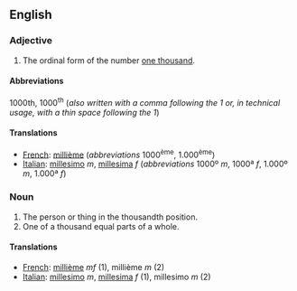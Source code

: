 ==English==

===Adjective===

# The ordinal form of the number [[thousand|one thousand]].

====Abbreviations====
1000th, 1000<sup>th</sup> (''also written with a comma following the 1 or, in technical usage, with a thin space following the 1'')

====Translations====

*[[French]]: [[millième]] (''abbreviations'' 1000<sup>ème</sup>, 1.000<sup>ème</sup>)
*[[Italian]]: [[millesimo]] ''m'', [[millesima]] ''f'' (''abbreviations'' 1000º ''m'', 1000ª ''f'', 1.000º ''m'', 1.000ª ''f'')

===Noun===

#The person or thing in the thousandth position.
#One of a thousand equal parts of a whole.

====Translations====

*[[French]]: [[millième]] ''mf'' (1), millième ''m'' (2)
*[[Italian]]: [[millesimo]] ''m'', [[millesima]] ''f'' (1), millesimo ''m'' (2)